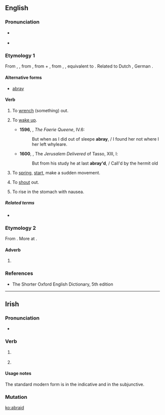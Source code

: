 ==English==

===Pronunciation===
* {{a|US}} {{IPA|/əˈbɹeɪd/|lang=en}}
* {{homophones|lang=en|abrade}}

===Etymology 1===
From {{etyl|enm|en}} {{term|abraiden|lang=enm}}, {{term|abreiden||to start up, awake, move, reproach|lang=enm}}, from {{etyl|ang|en}} {{m|ang|ābreġdan||to move quickly, vibrate, draw, draw from, remove, unsheath, wrench, pull out, withdraw, take away, draw back, free from, draw up, raise, lift up, start up}}, from {{etyl|gem-pro|en}} {{m|gem-pro|*uz-||out}} + {{m|gem-pro|*bregdaną||to move, swing}}, from {{etyl|ine-pro|en}} {{m|ine-pro|*bhrēḱ-}}, {{m|ine-pro|*bhrēǵ-||to shine}}, equivalent to {{prefix|a|braid|lang=en}}. Related to Dutch {{term|breien||to knit|lang=nl}}, German {{term|bretten||to knit|lang=de}}.

====Alternative forms====
* [[abray]]

====Verb====
{{en-verb|abraids|abraiding|abraided|past2=abraid}}

#{{label|en|transitive|obsolete}} To [[wrench]] (something) out. {{defdate|10<sup>th</sup>-13<sup>th</sup>c.}}
#{{label|en|intransitive|obsolete}} To [[wake up]]. {{defdate|11<sup>th</sup>-18<sup>th</sup>c.}}
#*'''1596''', {{w|Edmund Spenser}}, ''The Faerie Queene'', IV.6:
#*:But when as I did out of sleepe '''abray''', / I found her not where I her left whyleare{{nb...}}.
#*'''1600''', {{w|Edward Fairfax}}, The ''Jerusalem Delivered'' of Tasso, XIII, l:
#*:But from his study he at last '''abray'd''', / Call'd by the hermit old{{nb...}}
#{{label|en|intransitive|archaic}} To [[spring]], [[start]], make a sudden movement. {{defdate|from 11<sup>th</sup>c.}}
#{{label|en|intransitive|transitive|obsolete}} To [[shout]] out. {{defdate|15<sup>th</sup>-16<sup>th</sup>c.}}
#{{label|en|transitive|obsolete}} To rise in the stomach with nausea. {{defdate|16<sup>th</sup>-19<sup>th</sup>c.}}

=====Related terms=====
* {{l/en|abray}}

===Etymology 2===
From {{etyl|enm|en}} {{term|abrede|lang=enm}}. More at {{l/en|abread}}.

====Adverb====
{{en-adv}}

# {{alternative form of|abread|lang=en}}

===References===
* The Shorter Oxford English Dictionary, 5th edition

----

==Irish==

===Pronunciation===
* {{IPA|[ˈabˠɾˠədʲ]|lang=ga}}

===Verb===
{{head|ga|verb form}}

# {{context|archaic|Munster|lang=ga}} {{inflection of|abair||3|p|pres|indc|dependent|lang=ga}}
# {{context|archaic|Munster|lang=ga}} {{inflection of|abair||3|p|pres|subj|lang=ga}}

====Usage notes====
The standard modern form is {{term|[[deir]] [[siad]]|lang=ga}} in the indicative and {{term|go n[[deire]] [[siad]]|lang=ga}} in the subjunctive.

===Mutation===
{{ga mut vowel}}

[[ko:abraid]]